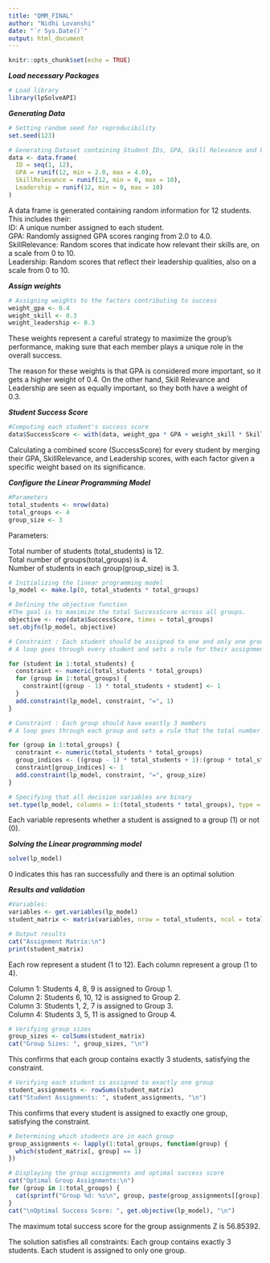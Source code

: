 ```yaml
---
title: "QMM_FINAL"
author: "Nidhi Lovanshi"
date: "`r Sys.Date()`"
output: html_document
---
```


```r
knitr::opts_chunk$set(echo = TRUE)
```

***Load necessary Packages***
```r
# Load library
library(lpSolveAPI)

```

***Generating Data***
```r
# Setting random seed for reproducibility
set.seed(123)

# Generating Dataset containing Student IDs, GPA, Skill Relevance and Leadership scores
data <- data.frame(
  ID = seq(1, 12), 
  GPA = runif(12, min = 2.0, max = 4.0),  
  SkillRelevance = runif(12, min = 0, max = 10), 
  Leadership = runif(12, min = 0, max = 10)  
)

```
A data frame is generated containing random information for 12 students.  
This includes their:  
ID: A unique number assigned to each student.  
GPA: Randomly assigned GPA scores ranging from 2.0 to 4.0.  
SkillRelevance: Random scores that indicate how relevant their skills are, on a scale from 0 to 10.  
Leadership: Random scores that reflect their leadership qualities, also on a scale from 0 to 10.  

***Assign weights***
```r
# Assigning weights to the factors contributing to success
weight_gpa <- 0.4
weight_skill <- 0.3
weight_leadership <- 0.3
```
These weights represent a careful strategy to maximize the group's performance, making sure that each member plays a unique role in the overall success.  

The reason for these weights is that GPA is considered more important, so it gets a higher weight of 0.4. On the other hand, Skill Relevance and Leadership are seen as equally important, so they both have a weight of 0.3.



***Student Success Score***
```r
#Computing each student's success score
data$SuccessScore <- with(data, weight_gpa * GPA + weight_skill * SkillRelevance + weight_leadership * Leadership)

```

Calculating a combined score (SuccessScore) for every student by merging their GPA, SkillRelevance, and Leadership scores, with each factor given a specific weight based on its significance.


***Configure the Linear Programming Model***
```r
#Parameters
total_students <- nrow(data)  
total_groups <- 4  
group_size <- 3  
```
Parameters: 

Total number of students (total_students) is 12.  
Total number of groups(total_groups) is 4.   
Number of students in each group(group_size) is 3.
```r
# Initializing the linear programming model
lp_model <- make.lp(0, total_students * total_groups)

# Defining the objective function
#The goal is to maximize the total SuccessScore across all groups.
objective <- rep(data$SuccessScore, times = total_groups)
set.objfn(lp_model, objective)

# Constraint : Each student should be assigned to one and only one group
# A loop goes through every student and sets a rule for their assignment.

for (student in 1:total_students) {
  constraint <- numeric(total_students * total_groups)
  for (group in 1:total_groups) {
    constraint[(group - 1) * total_students + student] <- 1
  }
  add.constraint(lp_model, constraint, "=", 1)
}

# Constraint : Each group should have exactly 3 members
# A loop goes through each group and sets a rule that the total number of students assigned to that group must be 3.

for (group in 1:total_groups) {
  constraint <- numeric(total_students * total_groups)
  group_indices <- ((group - 1) * total_students + 1):(group * total_students)
  constraint[group_indices] <- 1
  add.constraint(lp_model, constraint, "=", group_size)
}

# Specifying that all decision variables are binary
set.type(lp_model, columns = 1:(total_students * total_groups), type = "binary")
```
Each variable represents whether a student is assigned to a group (1) or not (0).  



***Solving the Linear programming model***
```r
solve(lp_model)

```
0 indicates this has ran successfully and there is an optimal solution


***Results and validation***
```r
#Variables:
variables <- get.variables(lp_model)
student_matrix <- matrix(variables, nrow = total_students, ncol = total_groups)

# Output results
cat("Assignment Matrix:\n")
print(student_matrix)
```
Each row represent a student (1 to 12). 
Each column represent a group (1 to 4).  


Column 1: Students 4, 8, 9 is assigned to Group 1.   
Column 2: Students 6, 10, 12 is assigned to Group 2.   
Column 3: Students 1, 2, 7 is assigned to Group 3.    
Column 4: Students 3, 5, 11 is assigned to Group 4.  

```r
# Verifying group sizes
group_sizes <- colSums(student_matrix)
cat("Group Sizes: ", group_sizes, "\n")

```

This confirms that each group contains exactly 3 students, satisfying the constraint.

```r
# Verifying each student is assigned to exactly one group
student_assignments <- rowSums(student_matrix)
cat("Student Assignments: ", student_assignments, "\n")
```
This confirms that every student is assigned to exactly one group, satisfying the constraint.


```r
# Determining which students are in each group
group_assignments <- lapply(1:total_groups, function(group) {
  which(student_matrix[, group] == 1)
})

# Displaying the group assignments and optimal success score
cat("Optimal Group Assignments:\n")
for (group in 1:total_groups) {
  cat(sprintf("Group %d: %s\n", group, paste(group_assignments[[group]], collapse = ", ")))
}
cat("\nOptimal Success Score: ", get.objective(lp_model), "\n")
```

The maximum total success score for the group assignments Z is 56.85392.  

The solution satisfies all constraints:
Each group contains exactly 3 students.
Each student is assigned to only one group.